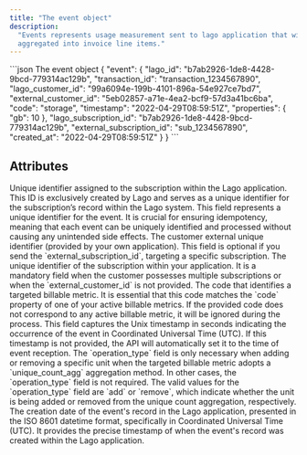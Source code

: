 ```yaml
---
title: "The event object"
description:
  "Events represents usage measurement sent to lago application that will then be
  aggregated into invoice line items."
---
```


<RequestExample>
```json The event object
{
  "event": {
    "lago_id": "b7ab2926-1de8-4428-9bcd-779314ac129b",
    "transaction_id": "transaction_1234567890",
    "lago_customer_id": "99a6094e-199b-4101-896a-54e927ce7bd7",
    "external_customer_id": "5eb02857-a71e-4ea2-bcf9-57d3a41bc6ba",
    "code": "storage",
    "timestamp": "2022-04-29T08:59:51Z",
    "properties": {
      "gb": 10
    },
    "lago_subscription_id": "b7ab2926-1de8-4428-9bcd-779314ac129b",
    "external_subscription_id": "sub_1234567890",
    "created_at": "2022-04-29T08:59:51Z"
  }
}
```
</RequestExample>

## Attributes

<ResponseField name="event" type="object">
  <Expandable title="object" defaultOpen="true">
    <ResponseField name="lago_subscription_id" type="string" required>
      Unique identifier assigned to the subscription within the Lago application. 
      This ID is exclusively created by Lago and serves as a unique identifier for the subscription’s 
      record within the Lago system.
    </ResponseField>
    <ResponseField name="transaction_id" type="string" required>
      This field represents a unique identifier for the event. It is crucial for ensuring idempotency, 
      meaning that each event can be uniquely identified and processed without causing any unintended side effects.
    </ResponseField>
    <ResponseField name="external_customer_id" type="string">
      The customer external unique identifier (provided by your own application). 
      This field is optional if you send the `external_subscription_id`, targeting a specific subscription.
    </ResponseField>
    <ResponseField name="external_subscription_id" type="string">
      The unique identifier of the subscription within your application. 
      It is a mandatory field when the customer possesses multiple subscriptions or when the `external_customer_id` 
      is not provided.
    </ResponseField>
    <ResponseField name="code" type="string" required>
      The code that identifies a targeted billable metric. It is essential that this code matches the `code` property of one 
      of your active billable metrics. If the provided code does not correspond to any active billable metric, 
      it will be ignored during the process.
    </ResponseField>
    <ResponseField name="timestamp" type="integer">
      This field captures the Unix timestamp in seconds indicating the occurrence of the event in 
      Coordinated Universal Time (UTC). If this timestamp is not provided, the API will automatically set it 
      to the time of event reception.
    </ResponseField>
    <ResponseField name="properties" type="object">
      <Expandable title="properties">
        <ResponseField name="operation_type" type="string">
          The `operation_type` field is only necessary when adding or removing a specific unit when the 
          targeted billable metric adopts a `unique_count_agg` aggregation method. 
          In other cases, the `operation_type` field is not required. The valid values for the `operation_type` field are `add` or `remove`, 
          which indicate whether the unit is being added or removed from the unique count aggregation, respectively.
        </ResponseField>
      </Expandable>
    </ResponseField>
    <ResponseField name="created_at" type="string" required>
      The creation date of the event's record in the Lago application, presented in the ISO 8601 datetime format, 
      specifically in Coordinated Universal Time (UTC). It provides the precise timestamp of when the event's record 
      was created within the Lago application.
    </ResponseField>
  </Expandable>
</ResponseField>
